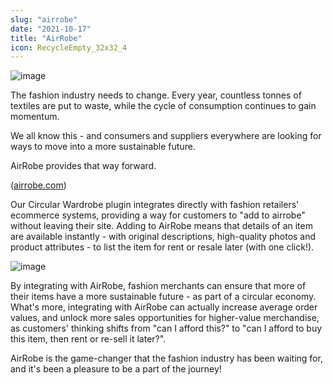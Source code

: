```yaml
---
slug: "airrobe"
date: "2021-10-17"
title: "AirRobe"
icon: RecycleEmpty_32x32_4
---
```


![image](/clothes.png)

The fashion industry needs to change. Every year, countless tonnes of textiles are put to waste, while the cycle of consumption continues to gain momentum.

We all know this - and consumers and suppliers everywhere are looking for ways to move into a more sustainable future.

AirRobe provides that way forward.

([airrobe.com](https://airrobe.com))

Our Circular Wardrobe plugin integrates directly with fashion retailers' ecommerce systems, providing a way for customers to "add to airrobe" without leaving their site. Adding to AirRobe means that details of an item are available instantly - with original descriptions, high-quality photos and product attributes - to list the item for rent or resale later (with one click!).

![image](/airrobe-widget.png)

By integrating with AirRobe, fashion merchants can ensure that more of their items have a more sustainable future - as part of a circular economy. What's more, integrating with AirRobe can actually increase average order values, and unlock more sales opportunities for higher-value merchandise, as customers' thinking shifts from "can I afford this?" to "can I afford to buy this item, then rent or re-sell it later?".

AirRobe is the game-changer that the fashion industry has been waiting for, and it's been a pleasure to be a part of the journey!
